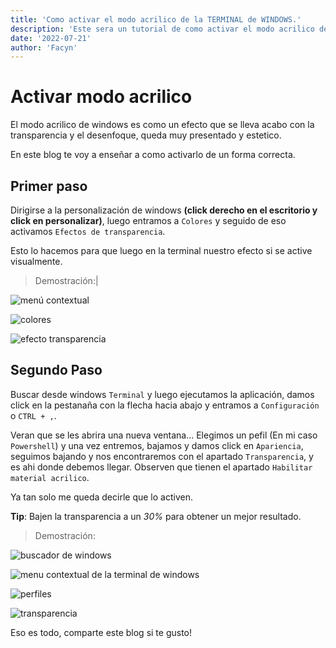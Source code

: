 ```yaml
---
title: 'Como activar el modo acrilico de la TERMINAL de WINDOWS.'
description: 'Este sera un tutorial de como activar el modo acrilico de forma correcta.'
date: '2022-07-21'
author: 'Facyn'
---
```


# Activar modo acrilico

El modo acrilico de windows es como un efecto que se lleva acabo con la transparencia y el desenfoque, queda muy presentado y estetico.

En este blog te voy a enseñar a como activarlo de un forma correcta.

## Primer paso

Dirigirse a la personalización de windows **(click derecho en el escritorio y click en personalizar)**, luego entramos a `Colores` y seguido de eso activamos `Efectos de transparencia`.

Esto lo hacemos para que luego en la terminal nuestro efecto si se active visualmente.

> Demostración:|

![menú contextual](https://cdn.discordapp.com/attachments/999825262671843328/999825482151362662/Captura_de_pantalla_106.png)

![colores](https://cdn.discordapp.com/attachments/999825262671843328/999825983219716096/unknown.png)

![efecto transparencia](https://cdn.discordapp.com/attachments/999825262671843328/999826167035068506/unknown.png)

## Segundo Paso

Buscar desde windows `Terminal` y luego ejecutamos la aplicación, damos click en la pestanaña con la flecha hacia abajo y entramos a `Configuración` o `CTRL + ,`. 

Veran que se les abrira una nueva ventana... Elegimos un pefil (En mi caso `Powershell`) y una vez entremos, bajamos y damos click en `Apariencia`, seguimos bajando y nos encontraremos con el apartado `Transparencia`, y es ahi donde debemos llegar. Observen que tienen el apartado `Habilitar material acrilico`.

Ya tan solo me queda decirle que lo activen.

**Tip**: Bajen la transparencia a un *30%* para obtener un mejor resultado.

> Demostración:

![buscador de windows](https://cdn.discordapp.com/attachments/999825262671843328/999828538108686337/Captura_de_pantalla_107.png)

![menu contextual de la terminal de windows](https://cdn.discordapp.com/attachments/999825262671843328/999829351229034556/Captura_de_pantalla_108.png)

![perfiles](https://cdn.discordapp.com/attachments/999825262671843328/999829580737167380/unknown.png)

![transparencia](https://cdn.discordapp.com/attachments/999825262671843328/999829792490782740/unknown.png)

Eso es todo, comparte este blog si te gusto!
